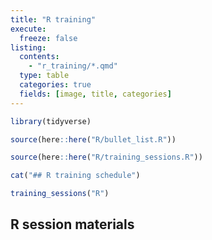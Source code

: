 ---
title: "R training"
execute: 
  freeze: false
listing:
  contents:
    - "r_training/*.qmd"
  type: table
  categories: true
  fields: [image, title, categories]
---


```{r}
library(tidyverse)

source(here::here("R/bullet_list.R"))

source(here::here("R/training_sessions.R"))

cat("## R training schedule")
```

```{r}
training_sessions("R") 
```

## R session materials

